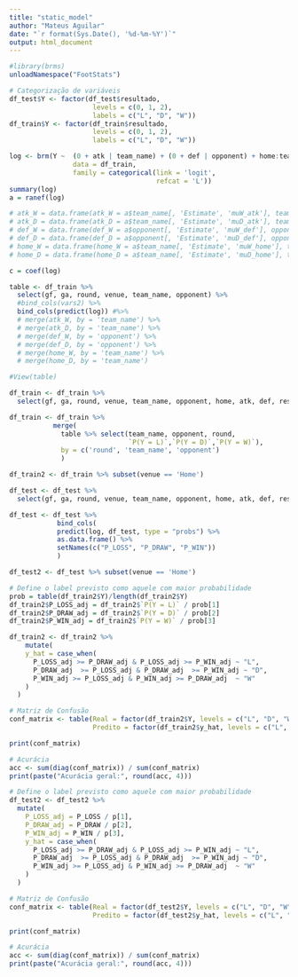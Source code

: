 ```yaml
---
title: "static_model"
author: "Mateus Aguilar"
date: "`r format(Sys.Date(), '%d-%m-%Y')`"
output: html_document
---
```

```r
#library(brms)
unloadNamespace("FootStats")
```

```r
# Categorização de variáveis
df_test$Y <- factor(df_test$resultado, 
                     levels = c(0, 1, 2), 
                     labels = c("L", "D", "W"))
df_train$Y <- factor(df_train$resultado, 
                     levels = c(0, 1, 2), 
                     labels = c("L", "D", "W"))
```


```r
log <- brm(Y ~  (0 + atk | team_name) + (0 + def | opponent) + home:team_name, 
                data = df_train, 
                family = categorical(link = 'logit', 
                                     refcat = 'L'))
summary(log)
a = ranef(log)
```

```r
# atk_W = data.frame(atk_W = a$team_name[, 'Estimate', 'muW_atk'], team_name = row.names(a$team_name[, ,  'muW_atk']))
# atk_D = data.frame(atk_D = a$team_name[, 'Estimate', 'muD_atk'], team_name = row.names(a$team_name[, ,  'muD_atk']))
# def_W = data.frame(def_W = a$opponent[, 'Estimate', 'muW_def'], opponent = row.names(a$opponent[, , 'muW_def']))
# def_D = data.frame(def_D = a$opponent[, 'Estimate', 'muD_def'], opponent = row.names(a$opponent[, , 'muD_def']))
# home_W = data.frame(home_W = a$team_name[, 'Estimate', 'muW_home'], team_name = row.names(a$team_name[, ,  'muW_home']))
# home_D = data.frame(home_D = a$team_name[, 'Estimate', 'muD_home'], team_name = row.names(a$team_name[, ,  'muD_home']))
```

```r
c = coef(log)

table <- df_train %>% 
  select(gf, ga, round, venue, team_name, opponent) %>% 
  #bind_cols(vars2) %>% 
  bind_cols(predict(log)) #%>% 
  # merge(atk_W, by = 'team_name') %>% 
  # merge(atk_D, by = 'team_name') %>% 
  # merge(def_W, by = 'opponent') %>%
  # merge(def_D, by = 'opponent') %>%
  # merge(home_W, by = 'team_name') %>% 
  # merge(home_D, by = 'team_name')

#View(table)
```

```r
df_train <- df_train %>% 
  select(gf, ga, round, venue, team_name, opponent, home, atk, def, resultado, Y)

df_train <- df_train %>% 
           merge(
             table %>% select(team_name, opponent, round, 
                              `P(Y = L)`,`P(Y = D)`,`P(Y = W)`), 
             by = c('round', 'team_name', 'opponent')
             )

df_train2 <- df_train %>% subset(venue == 'Home')
```

```r
df_test <- df_test %>% 
  select(gf, ga, round, venue, team_name, opponent, home, atk, def, resultado, Y)

df_test <- df_test %>%
            bind_cols(
            predict(log, df_test, type = "probs") %>%
            as.data.frame() %>%
            setNames(c("P_LOSS", "P_DRAW", "P_WIN"))
            )

df_test2 <- df_test %>% subset(venue == 'Home')
```

```r
# Define o label previsto como aquele com maior probabilidade
prob = table(df_train2$Y)/length(df_train2$Y) 
df_train2$P_LOSS_adj = df_train2$`P(Y = L)` / prob[1]
df_train2$P_DRAW_adj = df_train2$`P(Y = D)` / prob[2]
df_train2$P_WIN_adj = df_train2$`P(Y = W)` / prob[3]

df_train2 <- df_train2 %>%
    mutate(
    y_hat = case_when(
      P_LOSS_adj >= P_DRAW_adj & P_LOSS_adj >= P_WIN_adj ~ "L",
      P_DRAW_adj  >= P_LOSS_adj & P_DRAW_adj  >= P_WIN_adj ~ "D",
      P_WIN_adj >= P_LOSS_adj & P_WIN_adj >= P_DRAW_adj  ~ "W"
    )
  )

# Matriz de Confusão
conf_matrix <- table(Real = factor(df_train2$Y, levels = c("L", "D", "W")),
                     Predito = factor(df_train2$y_hat, levels = c("L", "D", "W")))

print(conf_matrix)

# Acurácia
acc <- sum(diag(conf_matrix)) / sum(conf_matrix)
print(paste("Acurácia geral:", round(acc, 4)))

```

```r
# Define o label previsto como aquele com maior probabilidade
df_test2 <- df_test2 %>%
  mutate(
    P_LOSS_adj = P_LOSS / p[1],
    P_DRAW_adj = P_DRAW / p[2],
    P_WIN_adj = P_WIN / p[3],
    y_hat = case_when(
      P_LOSS_adj >= P_DRAW_adj & P_LOSS_adj >= P_WIN_adj ~ "L",
      P_DRAW_adj  >= P_LOSS_adj & P_DRAW_adj  >= P_WIN_adj ~ "D",
      P_WIN_adj >= P_LOSS_adj & P_WIN_adj >= P_DRAW_adj  ~ "W"
    )
  )

# Matriz de Confusão
conf_matrix <- table(Real = factor(df_test2$Y, levels = c("L", "D", "W")),
                     Predito = factor(df_test2$y_hat, levels = c("L", "D", "W")))

print(conf_matrix)

# Acurácia
acc <- sum(diag(conf_matrix)) / sum(conf_matrix)
print(paste("Acurácia geral:", round(acc, 4)))

```
